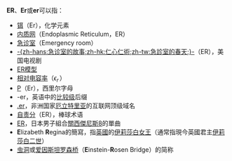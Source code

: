 {{wiktionary|Er}}
{{wiktionary|er}}
'''ER'''、'''Er'''或'''er'''可以指：
*[[铒|铒]]（Er），化学元素
*[[内质网|内质网]]（Endoplasmic Reticulum，ER）
*[[急诊室|急诊室]]（Emergency room）
*[[急诊室的故事|-{zh-hans:急诊室的故事;zh-hk:仁心仁術;zh-tw:急診室的春天;}-]]（ER），美国电视剧
*[[ER模型|ER模型]]
*[[相对电容率|相对电容率]]（<math>\epsilon_{r}\,</math>）
*[[Р|Р]]（Er），西里尔字母
*-er，英语中的[[比较级|比较级]]后缀
*[[.er|.er]]，非洲国家[[厄立特里亚|厄立特里亚]]的互联网顶级域名
*[[自责分|自责分]]（ER），棒球术语
* [[ER_(關西傑尼斯8單曲)|ER]]，日本男子組合[[關西傑尼斯8|關西傑尼斯8]]的單曲
*'''E'''lizabeth '''R'''egina的簡寫，指[[英國|英國]]的[[伊丽莎白一世|伊莉莎白女王]]（通常指現今英國君主[[伊莉莎白二世|伊莉莎白二世]]）
* [[虫洞|虫洞]]或[[cmn:虫洞|爱因斯坦罗森桥]]（'''E'''instein-'''R'''osen Bridge）的简称

{{disambig|Cat=二字拉丁字母缩写消歧义}}